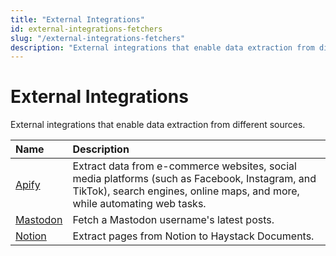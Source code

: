 ```yaml
---
title: "External Integrations"
id: external-integrations-fetchers
slug: "/external-integrations-fetchers"
description: "External integrations that enable data extraction from different sources."
---
```


# External Integrations

External integrations that enable data extraction from different sources.

| Name                                                                  | Description                                                                                                                                                                 |
| :-------------------------------------------------------------------- | :-------------------------------------------------------------------------------------------------------------------------------------------------------------------------- |
| [Apify](https://haystack.deepset.ai/integrations/apify)               | Extract data from e-commerce websites, social media platforms (such as Facebook, Instagram, and TikTok), search engines, online maps, and more, while automating web tasks. |
| [Mastodon](https://haystack.deepset.ai/integrations/mastodon-fetcher) | Fetch a Mastodon username's latest posts.                                                                                                                                   |
| [Notion](https://haystack.deepset.ai/integrations/notion-extractor)   | Extract pages from Notion to Haystack Documents.                                                                                                                            |
